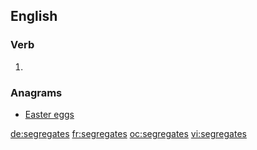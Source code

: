 ==English==

===Verb===
{{head|en}}

# {{en-third-person singular of|segregate}}

===Anagrams===
* [[Easter eggs#English|Easter eggs]]

[[de:segregates]]
[[fr:segregates]]
[[oc:segregates]]
[[vi:segregates]]